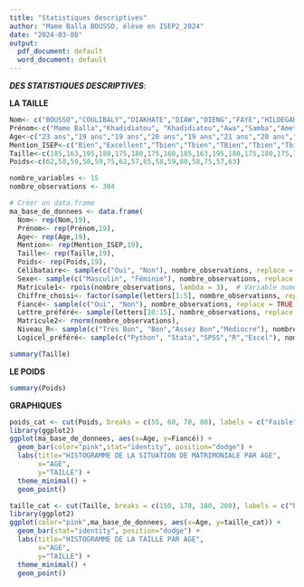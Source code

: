 ---
title: "Statistiques descriptives"
author: "Mame Balla BOUSSO, élève en ISEP2_2024"
date: "2024-03-08"
output:
  pdf_document: default
  word_document: default
---

_**DES STATISTIQUES DESCRIPTIVES**_:

**LA TAILLE**

```{r setup, include=FALSE}
Nom<- c("BOUSSO","COULIBALY","DIAKHATE","DIAW","DIENG","FAYE","HILDEGARDE","SARAH-LAURE","NIANG","NIASS","KANE","NDONG","NGEMFUOU","DE LE FLECHE","Rayan", "SENE")
Prénom<-c("Mame Balla","Khadidiatou", "Khadidiatou","Awa","Samba","Ameth","Edima Biyenda","Fougwoug","Papa Ahmadou","Ahmadou","Alioune Abdou Salam","Tamsir","Célia","Jeanne","Ange","Malick")
Age<-c("23 ans","19 ans","19 ans","20 ans","19 ans","21 ans","20 ans","20 ans","19 ans","20 ans","19 ans","20 ans","20 ans","21 ans", "18 ans","19 ans")
Mention_ISEP<-c("Bien","Excellent","Tbien","Tbien","TBien","Tbien","Tbien","Tbien","Tbien","Tbien","Tbien","Tbien","Tbien","Tbien","Tbien","Tbien")
Taille<-c(185,163,195,180,175,180,175,160,185,163,195,180,175,180,175,184)
Poids<-c(62,58,59,58,59,75,62,57,65,58,59,80,58,75,57,63)

nombre_variables <- 15
nombre_observations <- 304

# Créer un data.frame 
ma_base_de_donnees <- data.frame(
  Nom<- rep(Nom,19),
  Prénom<- rep(Prénom,19),
  Age<- rep(Age,19),
  Mention<- rep(Mention_ISEP,19),
  Taille<- rep(Taille,19),
  Poids<- rep(Poids,19),
  Célibataire<- sample(c("Oui", "Non"), nombre_observations, replace = TRUE),  # Variable catégorielle
  Sexe<- sample(c("Masculin", "Féminim"), nombre_observations, replace = TRUE),  # Variable catégorielle
  Matricule1<- rpois(nombre_observations, lambda = 3),  # Variable numérique avec distribution de Poisson
  Chiffre_choisi<- factor(sample(letters[1:5], nombre_observations, replace = TRUE)),  # Variable factorielle
  Fiancé<- sample(c("Oui", "Non"), nombre_observations, replace = TRUE),  # Variable binaire
  Lettre_préféré<- sample(letters[10:15], nombre_observations, replace = TRUE),  # Variable catégorielle
  Matricule2<- rnorm(nombre_observations),
  Niveau_R<- sample(c("Très Bon", "Bon","Assez Bon","Médiocre"), nombre_observations, replace = TRUE),
  Logicel_préféré<- sample(c("Python", "Stata","SPSS","R","Excel"), nombre_observations, replace = TRUE))

```

```{r,echo=FALSE}
summary(Taille)
```
**LE POIDS**
```{r,echo=FALSE}
summary(Poids)
```

**GRAPHIQUES**

```{r echo=FALSE}
poids_cat <- cut(Poids, breaks = c(55, 60, 70, 80), labels = c("Faible", "Moyen", "Fort"))
library(ggplot2)
ggplot(ma_base_de_donnees, aes(x=Age, y=Fiancé)) +
  geom_bar(color="pink",stat="identity", position="dodge") +
  labs(title="HISTOGRAMME DE LA SITUATION DE MATRIMONIALE PAR AGE",
       x="AGE",
       y="TAILLE") +
  theme_minimal() +
  geom_point()
```


```{r echo=FALSE}
taille_cat <- cut(Taille, breaks = c(150, 170, 180, 200), labels = c("Petite", "Moyenne", "Grande"))
library(ggplot2)
ggplot(color="pink",ma_base_de_donnees, aes(x=Age, y=taille_cat)) +
  geom_bar(stat="identity", position="dodge") +
  labs(title="HISTOGRAMME DE LA TAILLE PAR AGE",
       x="AGE",
       y="TAILLE") +
  theme_minimal() +
  geom_point()
```









